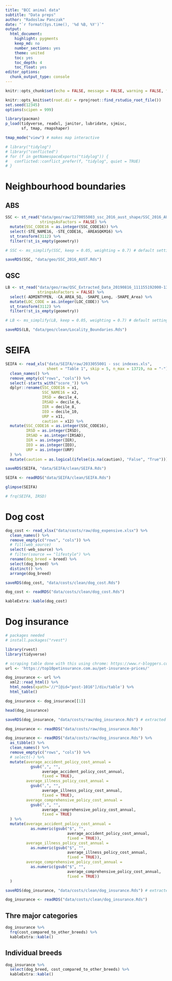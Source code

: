 ```yaml
---
title: "BCC animal data"
subtitle: "Data preps"
author: "Radoslaw Panczak"
date: "`r format(Sys.time(), '%d %B, %Y')`"
output: 
  html_document: 
    highlight: pygments
    keep_md: no
    number_sections: yes
    theme: united
    toc: yes
    toc_depth: 4
    toc_float: yes
editor_options: 
  chunk_output_type: console
---
```


<!-- ------------------------------------------------------------ --> 
<!-- ------------------------------------------------------------ --> 

```r
knitr::opts_chunk$set(echo = FALSE, message = FALSE, warning = FALSE, fig.width=8, fig.height=6, dpi=300, out.width="800px", out.height="600px")

knitr::opts_knit$set(root.dir = rprojroot::find_rstudio_root_file())
set.seed(12345)
options(scipen = 999)

library(pacman) 
p_load(tidyverse, readxl, janitor, lubridate, sjmisc,
       sf, tmap, rmapshaper)

tmap_mode("view") # makes map interactive

# library("tidylog")
# library("conflicted")
# for (f in getNamespaceExports("tidylog")) {
#   conflicted::conflict_prefer(f, "tidylog", quiet = TRUE)
# }
```

# Neighbourhood boundaries

## ABS

```r
SSC <- st_read("data/geo/raw/1270055003_ssc_2016_aust_shape/SSC_2016_AUST.shp", 
               stringsAsFactors = FALSE) %>% 
  mutate(SSC_CODE16 = as.integer(SSC_CODE16)) %>% 
  select(-STE_NAME16, -STE_CODE16, -AREASQKM16) %>% 	
  st_transform(3112) %>% 	
  filter(!st_is_empty(geometry))

# SSC <- ms_simplify(SSC, keep = 0.05, weighting = 0.7) # default settings

saveRDS(SSC, "data/geo/SSC_2016_AUST.Rds")
```

## QSC

```r
LB <- st_read("data/geo/raw/QSC_Extracted_Data_20190816_111155192000-13108/Locality_Boundaries.shp", 
              stringsAsFactors = FALSE) %>% 
  select(-ADMINTYPEN, -CA_AREA_SQ, -SHAPE_Leng, -SHAPE_Area) %>% 
  mutate(LOC_CODE = as.integer(LOC_CODE)) %>% 
  st_transform(3112) %>% 	
  filter(!st_is_empty(geometry))	

# LB <- ms_simplify(LB, keep = 0.05, weighting = 0.7) # default settings

saveRDS(LB, "data/geo/clean/Locality_Boundaries.Rds")
```


# SEIFA

```r
SEIFA <- read_xls("data/SEIFA/raw/2033055001 - ssc indexes.xls", 
                  sheet = "Table 1", skip = 5, n_max = 13719, na = "-") %>% 
  clean_names() %>%
  remove_empty(c("rows", "cols")) %>% 
  select(-starts_with("score_")) %>% 
  dplyr::rename(SSC_CODE16 = x1,
                SSC_NAME16 = x2,
                IRSD = decile_4,
                IRSAD = decile_6,
                IER = decile_8,
                IEO = decile_10,
                URP = x11,
                caution = x12) %>% 
  mutate(SSC_CODE16 = as.integer(SSC_CODE16),
         IRSD = as.integer(IRSD),
         IRSAD = as.integer(IRSAD),
         IER = as.integer(IER),
         IEO = as.integer(IEO),
         URP = as.integer(URP)
  ) %>% 
  mutate(caution = as.logical(ifelse(is.na(caution), "False", "True")))

saveRDS(SEIFA, "data/SEIFA/clean/SEIFA.Rds")
```

```r
SEIFA <- readRDS("data/SEIFA/clean/SEIFA.Rds")

glimpse(SEIFA)

# frq(SEIFA, IRSD)
```

# Dog cost 

```r
dog_cost <- read_xlsx("data/costs/raw/dog_expensive.xlsx") %>% 
  clean_names() %>%
  remove_empty(c("rows", "cols")) %>% 
  # fill(web_source)
  select(-web_source) %>% 
  # filter(source == "lifestyle") %>% 
  rename(dog_breed = breed) %>%  
  select(dog_breed) %>% 
  distinct() %>% 
  arrange(dog_breed)

saveRDS(dog_cost, "data/costs/clean/dog_cost.Rds")
```


```r
dog_cost <- readRDS("data/costs/clean/dog_cost.Rds")

kableExtra::kable(dog_cost)
```


# Dog insurance

```r
# packages needed
# install.packages("rvest")

library(rvest)
library(tidyverse)

# scraping table done with this using chrome: https://www.r-bloggers.com/using-rvest-to-scrape-an-html-table/
url <- 'https://top10petinsurance.com.au/pet-insurance-prices/'   

dog_insurance <- url %>%
  xml2::read_html() %>%
  html_nodes(xpath='//*[@id="post-1016"]/div/table') %>%
  html_table()

dog_insurance <- dog_insurance[[1]]

head(dog_insurance)

saveRDS(dog_insurance, "data/costs/raw/dog_insurance.Rds") # extracted on the 30 March 2020
```

```r
dog_insurance <- readRDS("data/costs/raw/dog_insurance.Rds")

dog_insurance <- readRDS("data/costs/raw/dog_insurance.Rds") %>% 
  as_tibble() %>% 
  clean_names() %>%
  remove_empty(c("rows", "cols")) %>% 
  # select(-) %>% 
  mutate(average_accident_policy_cost_annual = 
           gsub(",", "",
                average_accident_policy_cost_annual, 
                fixed = TRUE),
         average_illness_policy_cost_annual = 
           gsub(",", "",
                average_illness_policy_cost_annual, 
                fixed = TRUE),
         average_comprehensive_policy_cost_annual = 
           gsub(",", "",
                average_comprehensive_policy_cost_annual, 
                fixed = TRUE)
  ) %>% 
  mutate(average_accident_policy_cost_annual = 
           as.numeric(gsub("$", "",
                           average_accident_policy_cost_annual, 
                           fixed = TRUE)),
         average_illness_policy_cost_annual = 
           as.numeric(gsub("$", "",
                           average_illness_policy_cost_annual, 
                           fixed = TRUE)),
         average_comprehensive_policy_cost_annual = 
           as.numeric(gsub("$", "",
                           average_comprehensive_policy_cost_annual, 
                           fixed = TRUE))
  )

saveRDS(dog_insurance, "data/costs/clean/dog_insurance.Rds") # extracted on the 30 March 2020
```

```r
dog_insurance <- readRDS("data/costs/clean/dog_insurance.Rds")
```

## Thre major categories

```r
dog_insurance %>% 
  frq(cost_compared_to_other_breeds) %>% 
  kableExtra::kable()
```

## Individual breeds

```r
dog_insurance %>% 
  select(dog_breed, cost_compared_to_other_breeds) %>% 
  kableExtra::kable()
```
